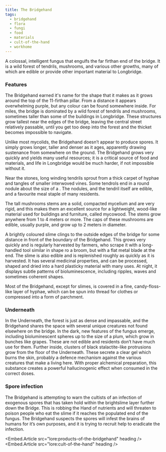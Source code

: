 ```yaml
---
title: The Bridgehand
tags:
  - bridgehand
  - flora
  - fungi
  - food
  - materials
  - cult-of-the-hand
  - workhome
---
```

A colossal, intelligent fungus that engulfs the far firthan end of the bridge.
It is a wild forest of tendrils, mushrooms, and various other growths, many of
which are edible or provide other important material to Longbridge.

### Features

The Bridgehand earned it's name for the shape that it makes as it grows around
the top of the 11-firthan pillar. From a distance it appears overwhelming
purple, but any colour can be found somewhere inside. For miles, the bridge is
dominated by a wild forest of tendrils and mushrooms, sometimes taller than
some of the buildings in Longbridge. These structures grow tallest near the
edges of the bridge, leaving the central street relatively passable, until you
get too deep into the forest and the thicket becomes impossible to navigate.

Unlike most mycolids, the Bridgehand doesn’t appear to produce spores. It
simply grows longer, taller and denser as it ages, apparently drawing
sustenance from somewhere on the ground. The Bridgehand grows very quickly and
yields many useful resources; it is a critical source of food and materials,
and life in Longbridge would be much harder, if not impossible without it.

Near the stones, long winding tendrils sprout from a thick carpet of hyphae
and tangles of smaller interwoved vines. Some tendrols end in a round nodule
about the size of a . The nodules, and the tendril itself
are edible, and a favourite meal staple of many residents.

The tall mushrooms stems are a solid, compacted mycelium and are very
rigid, and this makes them an excellent source for a lightweight, wood-like
material used for buildings and furniture, called mycowood. The stems grow
anywhere from 1 to 4 meters or more. The caps of these mushrooms are edible,
usually purple, and grow up to 2 meters in diameter.

A brightly coloured slime clings to the outside edges of the bridge for some
distance in front of the boundary of the Bridgehand. This grows very quickly
and is regularly harvested by farmers, who scrape it with a long-handled tool
similar in shape ro a broom, but with a flat metal blade at the end. The slime
is also edible and is replenished roughly as quickly as it is harvested. It has
several medicinal properties, and can be processed, shaped and dried into a
hard plasticky material with many uses. At night, it displays subtle patterns
of bioluminescence, including ripples, waves and sometimes coherent shapes.

Most of the Bridgehand, except for slimes, is covered in a fine,
candy-floss-like layer of hyphae, which can be spun into thread for clothes or
compressed into a form of parchment.

### Underneath

In the Underneath, the forest is just as dense and impassable, and the
Bridgehand shares the space with several unique creatures not found elsewhere
on the bridge. In the dark, new features of the fungus emerge, including
bioluminescent spheres up to the size of a plum, which grow in bunches like
grapes. These are not edible and residents don’t have much use for them.
Further inside, clusters of black stalactite-like protrusions grow from the
floor of the Underneath. These secrete a clear gel which burns the skin,
probably a defence mechanism against the various creatures that make a living
here. With proper alchemical preparation, this substance creates a powerful
hallucinogenic effect when consumed in the correct doses.

### Spore infection

The Bridgehand is attempting to warn the cultists of an infection of exogenous
spores that has taken hold within the brightslime layer further down the
Bridge. This is robbing the Hand of nutrients and will threaten to poison
people who eat the slime if it reaches the populated end of the fungus. The
Bridgehand suspects the spores will infest the brains of humans for it’s own
purposes, and it is trying to recruit help to eradicate the infection.

<Embed.Article src="lore:products-of-the-bridgehand" heading />
<Embed.Article src="lore:cult-of-the-hand"           heading />

